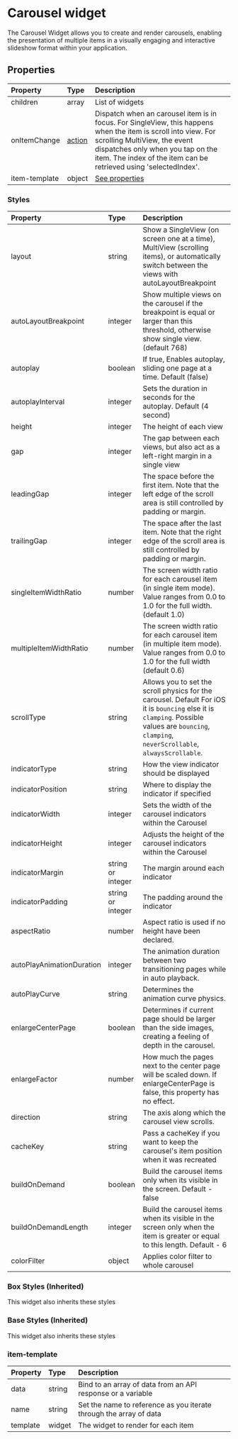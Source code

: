 
# Carousel widget

The Carousel Widget allows you to create and render carousels, enabling the presentation of multiple items in a visually engaging and interactive slideshow format within your application.

<EnsemblePreview 
  appId="e24402cb-75e2-404c-866c-29e6c3dd7992"
  screenId="2e1d88b1-f281-4c2c-9bb1-bd18016d2b8c"
  height="700px"
/>

## Properties

| Property      | Type   | Description                                                                                                                                                                                                                                            |
| :------------ | :----- | :----------------------------------------------------------------------------------------------------------------------------------------------------------------------------------------------------------------------------------------------------- |
| children      | array  | List of widgets                                                                                                                                                                                                                                        |
| onItemChange  | [action](/actions/directory.md) | Dispatch when an carousel item is in focus. For SingleView, this happens when the item is scroll into view. For scrolling MultiView, the event dispatches only when you tap on the item. The index of the item can be retrieved using 'selectedIndex'. |                                                                                                                                                                                                                              |
| item-template | object | [See properties](#item-template)                                                                                                                                                                                                                       |

### Styles

| Property               | Type              | Description                                                                                                                                                                                                                                                                                                                |
| :--------------------- | :---------------- | :------------------------------------------------------------------------------------------------------------------------------------------------------------------------------------------------------------------------------------------------------------------------------------------------------------------------- |
| layout                 | string            | Show a SingleView (on screen one at a time), MultiView (scrolling items), or automatically switch between the views with autoLayoutBreakpoint                                                                                                                                                                              |
| autoLayoutBreakpoint   | integer           | Show multiple views on the carousel if the breakpoint is equal or larger than this threshold, otherwise show single view. (default 768)                                                                                                                                                                                    |
| autoplay               | boolean           | If true, Enables autoplay, sliding one page at a time. Default (false)                                                                                                                                                                                                                                                     |
| autoplayInterval       | integer           | Sets the duration in seconds for the autoplay. Default (4 second)                                                                                                                                                                                                                                                          |
| height                 | integer           | The height of each view                                                                                                                                                                                                                                                                                                    |
| gap                    | integer           | The gap between each views, but also act as a left-right margin in a single view                                                                                                                                                                                                                                           |
| leadingGap             | integer           | The space before the first item. Note that the left edge of the scroll area is still controlled by padding or margin.                                                                                                                                                                                                      |
| trailingGap            | integer           | The space after the last item. Note that the right edge of the scroll area is still controlled by padding or margin.                                                                                                                                                                                                       |
| singleItemWidthRatio   | number            | The screen width ratio for each carousel item (in single item mode). Value ranges from 0.0 to 1.0 for the full width. (default 1.0)                                                                                                                                                                                        |
| multipleItemWidthRatio | number            | The screen width ratio for each carousel item (in multiple item mode). Value ranges from 0.0 to 1.0 for the full width (default 0.6)                                                                                                                                                                                       |
| scrollType          | string            | Allows you to set the scroll physics for the carousel. Default For iOS it is `bouncing` else it is `clamping`. Possible values are `bouncing`, `clamping`, `neverScrollable`, `alwaysScrollable`.                                                                                                                                                                                      |
| indicatorType          | string            | How the view indicator should be displayed                                                                                                                                                                                                                                                                                 |
| indicatorPosition      | string            | Where to display the indicator if specified                                                                                                                                                                                                                                                                                |
| indicatorWidth         | integer           | Sets the width of the carousel indicators within the Carousel                                                                                                                                                                                                                                                              |
| indicatorHeight        | integer           | Adjusts the height of the carousel indicators within the Carousel                                                                                                                                                                                                                                                          |
| indicatorMargin        | string or integer | The margin around each indicator                                                                                                                                                                                                                                                                                           |
| indicatorPadding        | string or integer | The padding around the indicator                                                                                                                                                                                                                                                                                           |
| aspectRatio        | number | Aspect ratio is used if no height have been declared.                                                                                                                                                                                                                                                                                     |
| autoPlayAnimationDuration        | integer | The animation duration between two transitioning pages while in auto playback.                                                                                                                                                                                                                                                                                  |
| autoPlayCurve        | string | Determines the animation curve physics.                                                                                                                                                                                                                                                                                     |
| enlargeCenterPage        | boolean | Determines if current page should be larger than the side images, creating a feeling of depth in the carousel.                                                                                                                                                                                                                                                                                     |
| enlargeFactor        | number | How much the pages next to the center page will be scaled down. If enlargeCenterPage is false, this property has no effect.                                                                                                                                                                                                                                                                                     |
| direction        | string | The axis along which the carousel view scrolls.                                                                                                                                                                                                                                                                                     |
| cacheKey        | string | Pass a cacheKey if you want to keep the carousel's item position when it was recreated                                                                                                                                                                                                                                                                                     |
| buildOnDemand        | boolean | Build the carousel items only when its visible in the screen. Default - false                                                                                                                                                                                                                                                                                     |
| buildOnDemandLength        | integer | Build the carousel items when its visible in the screen only when the item is greater or equal to this length. Default - 6                                                                                                                                                                                                                                                                                     |
| colorFilter             | object |  Applies color filter to whole carousel   |                                                                                                                                                                                                                                                                                     |


### Box Styles (Inherited)
This widget also inherits these styles

<BoxStyles />

### Base Styles (Inherited)
This widget also inherits these styles

<BaseStyles />

### item-template

| Property | Type   | Description                                                        |
| :------- | :----- | :----------------------------------------------------------------- |
| data     | string | Bind to an array of data from an API response or a variable        |
| name     | string | Set the name to reference as you iterate through the array of data |
| template | widget | The widget to render for each item                                 |
